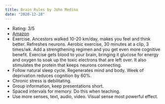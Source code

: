 ```yaml
---
title: Brain Rules by John Medina
date: "2020-12-28"
---
```


- Rating: 3/5
- [Amazon](https://amzn.to/38Ujdgd)
- Exercise. Ancestors walked 10-20 km/day, makes you feel and think better. Refreshes neurons. Aerobic exercise, 30 minutes at a clip, 3 times/wk. Add a strengthening regimen and you get even more cognitive benefit. Exercise gets blood to your brain, bringing it glucose for energy and oxygen to soak up the toxic electrons that are left over. It also stimulates the protein that keeps neurons connecting.
- Follow natural sleep cycle. Regenerates mind and body. Week of deprivation reduces cognition by 60%.
- Chronic stress is debilitating.
- Group information, keep presentations short.
- Spaced intervals for memory. Do this when teaching.
- Use more senses, text, audio, video. Visual sense most powerful effect.
